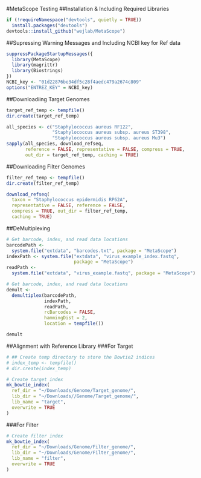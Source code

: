 #MetaScope Testing
##Installation & Including Required Libraries
```r

if (!requireNamespace("devtools", quietly = TRUE))
  install.packages("devtools")
devtools::install_github("wejlab/MetaScope")

```

##Supressing Warning Messages and Including NCBI key for Ref data 
```r

suppressPackageStartupMessages({
  library(MetaScope)
  library(magrittr)
  library(Biostrings)
})
NCBI_key <- "01d22876be34df5c28f4aedc479a2674c809"
options("ENTREZ_KEY" = NCBI_key)

```

##Downloadiing Target Genomes
```r

target_ref_temp <- tempfile()
dir.create(target_ref_temp)

all_species <- c("Staphylococcus aureus RF122",
                 "Staphylococcus aureus subsp. aureus ST398",
                 "Staphylococcus aureus subsp. aureus Mu3")
sapply(all_species, download_refseq, 
       reference = FALSE, representative = FALSE, compress = TRUE,
       out_dir = target_ref_temp, caching = TRUE)

```

##Downloading Filter Genomes
```r

filter_ref_temp <- tempfile()
dir.create(filter_ref_temp)

download_refseq(
  taxon = "Staphylococcus epidermidis RP62A",
  representative = FALSE, reference = FALSE,
  compress = TRUE, out_dir = filter_ref_temp,
  caching = TRUE)

```

##DeMultiplexing
```r

# Get barcode, index, and read data locations
barcodePath <-
  system.file("extdata", "barcodes.txt", package = "MetaScope")
indexPath <- system.file("extdata", "virus_example_index.fastq",
                         package = "MetaScope")
readPath <-
  system.file("extdata", "virus_example.fastq", package = "MetaScope")

# Get barcode, index, and read data locations
demult <-
  demultiplex(barcodePath,
              indexPath,
              readPath,
              rcBarcodes = FALSE,
              hammingDist = 2,
              location = tempfile())

demult

```

##Alignment with Reference Library
###For Target
```r

# ## Create temp directory to store the Bowtie2 indices
# index_temp <- tempfile()
# dir.create(index_temp)

# Create target index
mk_bowtie_index(
  ref_dir = "~/Downloads/Genome/Target_genome/",
  lib_dir = "~/Downloads//Genome/Target_genome/",
  lib_name = "target",
  overwrite = TRUE
)

```
###For Filter
```r

# Create filter index
mk_bowtie_index(
  ref_dir = "~/Downloads/Genome/Filter_genome/",
  lib_dir = "~/Downloads/Genome/Filter_genome/",
  lib_name = "filter",
  overwrite = TRUE
)

```

